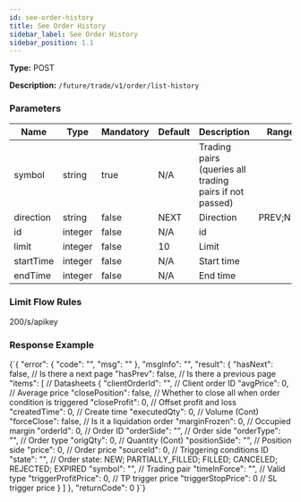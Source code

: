 ```yaml
---
id: see-order-history
title: See Order History
sidebar_label: See Order History
sidebar_position: 1.1
---
```


**Type:** POST

**Description:** `/future/trade/v1/order/list-history`

### Parameters

| Name | Type | Mandatory | Default | Description | Ranges |
| --- | --- | --- | --- | --- | --- |
| symbol | string | true | N/A | Trading pairs (queries all trading pairs if not passed) |  |
| direction | string | false | NEXT | Direction | PREV;NEXT |
| id | integer | false | N/A | id |  |
| limit | integer | false | 10 | Limit |  |
| startTime | integer | false | N/A | Start time |  |
| endTime | integer | false | N/A | End time |  |

### Limit Flow Rules

200/s/apikey

### Response Example


<CodeBlock language="json" title="Response">
  {`{
  "error": {
    "code": "",
    "msg": ""
  },
  "msgInfo": "",
  "result": {
    "hasNext": false,   // Is there a next page
    "hasPrev": false,   // Is there a previous page
    "items": [          // Datasheets
      {
        "clientOrderId": "",       // Client order ID
        "avgPrice": 0,             // Average price
        "closePosition": false,    // Whether to close all when order condition is triggered
        "closeProfit": 0,          // Offset profit and loss
        "createdTime": 0,          // Create time
        "executedQty": 0,          // Volume (Cont)
        "forceClose": false,       // Is it a liquidation order
        "marginFrozen": 0,         // Occupied margin
        "orderId": 0,              // Order ID
        "orderSide": "",           // Order side
        "orderType": "",           // Order type
        "origQty": 0,              // Quantity (Cont)
        "positionSide": "",        // Position side
        "price": 0,                // Order price
        "sourceId": 0,             // Triggering conditions ID
        "state": "",               // Order state: NEW; PARTIALLY_FILLED; FILLED; CANCELED; REJECTED; EXPIRED
        "symbol": "",              // Trading pair
        "timeInForce": "",         // Valid type
        "triggerProfitPrice": 0,   // TP trigger price
        "triggerStopPrice": 0      // SL trigger price
      }
    ]
  },
  "returnCode": 0
}`}
</CodeBlock>

